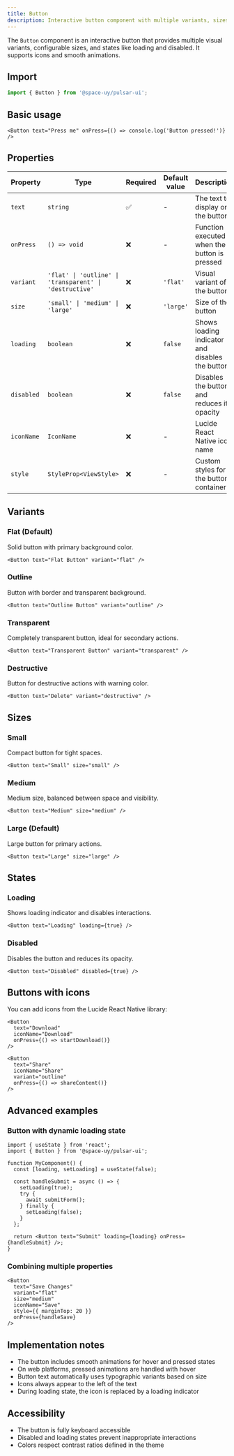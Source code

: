 ```yaml
---
title: Button
description: Interactive button component with multiple variants, sizes, and states.
---
```


The `Button` component is an interactive button that provides multiple visual variants, configurable sizes, and states like loading and disabled. It supports icons and smooth animations.


<Playground src="https://pulsarui-playground.netlify.app/ui-kit/buttons?showHeader=false" />

## Import

```typescript
import { Button } from '@space-uy/pulsar-ui';
```

## Basic usage

```tsx
<Button text="Press me" onPress={() => console.log('Button pressed!')} />
```

## Properties

| Property   | Type                                                    | Required | Default value | Description                                     |
| ---------- | ------------------------------------------------------- | -------- | ------------- | ----------------------------------------------- |
| `text`     | `string`                                                | ✅       | -             | The text to display on the button               |
| `onPress`  | `() => void`                                            | ❌       | -             | Function executed when the button is pressed    |
| `variant`  | `'flat' \| 'outline' \| 'transparent' \| 'destructive'` | ❌       | `'flat'`      | Visual variant of the button                    |
| `size`     | `'small' \| 'medium' \| 'large'`                        | ❌       | `'large'`     | Size of the button                              |
| `loading`  | `boolean`                                               | ❌       | `false`       | Shows loading indicator and disables the button |
| `disabled` | `boolean`                                               | ❌       | `false`       | Disables the button and reduces its opacity     |
| `iconName` | `IconName`                                              | ❌       | -             | Lucide React Native icon name                   |
| `style`    | `StyleProp<ViewStyle>`                                  | ❌       | -             | Custom styles for the button container          |

## Variants

### Flat (Default)

Solid button with primary background color.

```tsx
<Button text="Flat Button" variant="flat" />
```

### Outline

Button with border and transparent background.

```tsx
<Button text="Outline Button" variant="outline" />
```

### Transparent

Completely transparent button, ideal for secondary actions.

```tsx
<Button text="Transparent Button" variant="transparent" />
```

### Destructive

Button for destructive actions with warning color.

```tsx
<Button text="Delete" variant="destructive" />
```

## Sizes

### Small

Compact button for tight spaces.

```tsx
<Button text="Small" size="small" />
```

### Medium

Medium size, balanced between space and visibility.

```tsx
<Button text="Medium" size="medium" />
```

### Large (Default)

Large button for primary actions.

```tsx
<Button text="Large" size="large" />
```

## States

### Loading

Shows loading indicator and disables interactions.

```tsx
<Button text="Loading" loading={true} />
```

### Disabled

Disables the button and reduces its opacity.

```tsx
<Button text="Disabled" disabled={true} />
```

## Buttons with icons

You can add icons from the Lucide React Native library:

```tsx
<Button
  text="Download"
  iconName="Download"
  onPress={() => startDownload()}
/>

<Button
  text="Share"
  iconName="Share"
  variant="outline"
  onPress={() => shareContent()}
/>
```

## Advanced examples

### Button with dynamic loading state

```tsx
import { useState } from 'react';
import { Button } from '@space-uy/pulsar-ui';

function MyComponent() {
  const [loading, setLoading] = useState(false);

  const handleSubmit = async () => {
    setLoading(true);
    try {
      await submitForm();
    } finally {
      setLoading(false);
    }
  };

  return <Button text="Submit" loading={loading} onPress={handleSubmit} />;
}
```

### Combining multiple properties

```tsx
<Button
  text="Save Changes"
  variant="flat"
  size="medium"
  iconName="Save"
  style={{ marginTop: 20 }}
  onPress={handleSave}
/>
```

## Implementation notes

- The button includes smooth animations for hover and pressed states
- On web platforms, pressed animations are handled with hover
- Button text automatically uses typographic variants based on size
- Icons always appear to the left of the text
- During loading state, the icon is replaced by a loading indicator

## Accessibility

- The button is fully keyboard accessible
- Disabled and loading states prevent inappropriate interactions
- Colors respect contrast ratios defined in the theme
